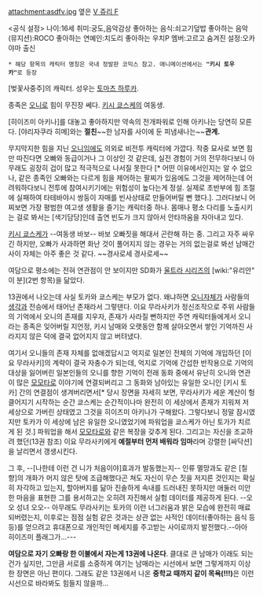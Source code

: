 attachment:asdfv.jpg
옆은 [[V 쥬리 F]]

<공식 설정>
나이:16세
취미:궁도,음악감상
좋아하는 음식:쇠고기덮밥
좋아하는 음악(뮤지션):ROCO
좋아하는 연예인:치도리
좋아하는 우치P 멤버:고르고 
숨겨진 설정:오카야마 출신

 * 해당 항목의 캐릭터 명칭은 국내 정발판 코믹스 참고. 애니메이션에서는 '''"키시 토우카"'''로 등장

[벚꽃사중주]의 캐릭터. 성우는 [[토마츠 하루카]].

종족은 [[오니]]로 힘이 무진장 쎄다. [[키시 쿄스케]]의 여동생. 

[히이즈미 아키나]를 대놓고 좋아하지만 약속의 전개파워로 인해 아키나는 당연히 모른다. [야리자쿠라 히메]와는 '''절친'''~~한 남자를 사이에 둔 피냄새나는~~'''관계.'''

무지막지한 힘을 지닌 [[오니]]임에도 의외로 비전투 캐릭터에 가깝다. 작중 묘사로 보면 힘만 따진다면 오빠와 동급이거나 그 이상인 것 같은데, 실전 경험이 거의 전무하다보니 아무래도 굉장히 겁이 많고 적극적으로 나서질 못한다 [* 어떤 이유에서인지는 알 수 없으나, 같은 종족인 오빠와는 다르게 힘을 제어하는 팔찌가 있음에도 그것을 제어하는데 어려워하다보니 전투에 참여시키기에는 위험성이 높다는게 정설. 실제로 초반부에 힘 조절에 실패하여 타테바야시 쌍둥이 자매를 빈사상태로 만들어버릴 뻔 했다.]. 그러다보니 어찌보면 가장 평범한 여고생 생활을 즐기는 캐릭터중 하나. 몸매나 평소 다리를 노출시키는 걸로 봐서는 [색기담당]인데 출연 빈도가 크지 않아서 안타까움을 자아내고 있다.

[[키시 쿄스케]]가 --여동생 바보-- 바보 오빠짓을 해대서 곤란해 하는 중. 그리고 자주 싸우긴 하지만, 오빠가 사과하면 화난 것이 풀어지지 않는 경우는 거의 없는걸로 봐선 남매간 사이 자체는 아주 좋은 것 같다. ~~경사로세 경사로세~~

여담으로 평소에는 전혀 연관점이 안 보이지만 SD화가 [[울트라 시리즈]]의 [wiki:"유리안" 이 분](2번 항목)을 닮았다.

13권에서 나오는데 사실 토카와 쿄스케는 부모가 없다. 왜냐하면 [[오니]]자체가 사람들의 [[생각]]과 전승에서 태어난 존재라서 그렇댄다. 이요 무라사키가 정신조작으로 주위 사람들의 기억에서 오니의 존재를 지우자, 존재가 사라질 뻔하지만 주연 캐릭터들에게서 오니라는 종족은 잊어버릴 지언정, 키시 남매와 오랫동안 함께 살아오면서 쌓인 기억까진 사라지지 않은 덕에 결국 없어지지 않고 버텨냈다. 

여기서 오니들의 존재 자체를 없애겠답시고 억지로 일본인 전체의 기억에 개입하던 [이요 무라사키]의 계략이 결국 자충수가 되는데, 억지로 기억에 간섭한 반작용으로 기억의 대상을 잃어버린 일본인들의 오니를 향한 기억이 전래 동화 중에서 유난히 오니와 연관이 많은 [[모모타로]] 이야기에 연결되버리고 그 동화와 남아있는 유일한 오니인 [키시 토카] 간의 연결점이 생겨버리면서[* 당시 장면을 자세히 보면, 무라사키가 세운 계산이 헝클어지기 시작하는 순간 쿄스케는 순간적이나마 완전히 이 세상에서 존재가 지워져 저 세상으로 가버린 상태였고 그것을 히이즈미 아키나가 구해왔다. 그렇다보니 정말 잠시였지만 토카가 이 세상에 남은 유일한 오니였었기에 파워업을 쿄스케가 아닌 토가가 치르게 된 것.] 파워업을 해서 [[모모타로]]와 같은 복장을 갖추게 된다. 그리고는 자신을 조교하려 했던(13권 참조) 이요 무라사키에게 '''예절부터 먼저 배워라 임마'''라며 강렬한 [싸닥션]을 날리면서 갱생시킨다.

그 후, --[나한테 이런 건 니가 처음이야]효과가 발동했는지-- 인류 멸망과도 같은 [칠향]의 개화가 머지 않은 탓에 조급해했다곤 쳐도 자신이 무슨 짓을 저지른 것인지는 확실히 자각하고 있는지, 할아버지를 닮아 진솔하게 속내를 드러내진 못하지만 애둘러 미안한 마음을 표현한 그를 용서하고는 오히려 자진해서 실험 데이터를 제공하게 된다. --오오 성녀 오오-- 아무래도 무라사키는 토카의 이런 너그러움과 밝은 모습에 완전히 매료되버렸는지, 이후로는 점점 실험 같은 것과는 상관 없는 사적인 데이터(좋아하는 음식 등등)를 얻으려고 휴대폰으로 개인적인 메세지를 주고받는 사이로까지 발전했다.--아아 히이즈미 플래그가...---

'''여담으로 자기 오빠랑 한 이불에서 자는게 13권에 나온다'''. 클대로 큰 남매가 이래도 되는건가 싶지만, 그만큼 서로를 소중하게 여기는 남매라는 시선에서 보면 그렇게까지 이상한 장면은 아닌 편이다. 그래도 같은 13권에서 나온 '''중학교 때까지 같이 목욕(!!!)'''은 이런 시선으로 바라봐도 힘들지 않을까...
